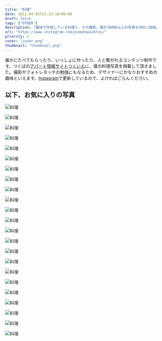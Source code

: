 ```yaml
---
title: "料理"
date: 2011-04-05T21:33:18+09:00
draft: false
tags: ["OTHER"]
description: "趣味で作成している料理と、その撮影。累計300枚以上の写真をSNSに投稿。"
url: "https://www.instagram.com/psephopaiktes/"
priority: 2
cover: "cover.png"
thumbnail: "thumbnail.png"
---
```


誰かにたべてもらったり、いっしょに作ったり、人と繋がれるコンテンツ制作です。つくばの[アパート情報サイトつくいえ](https://tsukuba-daigaku.com/?m=201308&paged=19)に、僕の料理写真を掲載して頂きました。撮影やフォトレタッチの勉強にもなるため、デザイナーにかなりおすすめの趣味といえます。[Instagram](https://www.instagram.com/psephopaiktes/)で更新しているので、よければごらんください。

## 以下、お気に入りの写真


![料理](./cook1.jpg)

![料理](./cook2.jpg)

![料理](./cook3.jpg)

![料理](./cook4.jpg)

![料理](./cook5.jpg)

![料理](./cook6.jpg)

![料理](./cook7.jpg)

![料理](./cook8.jpg)

![料理](./cook9.jpg)

![料理](./cook10.jpg)

![料理](./cook11.jpg)

![料理](./cook12.jpg)

![料理](./cook13.jpg)

![料理](./cook14.jpg)

![料理](./cook15.jpg)

![料理](./cook16.jpg)

![料理](./cook17.jpg)

![料理](./cook18.jpg)

![料理](./cook19.jpg)

![料理](./cook20.jpg)

![料理](./cook21.jpg)

![料理](./cook22.jpg)

![料理](./cook23.jpg)
